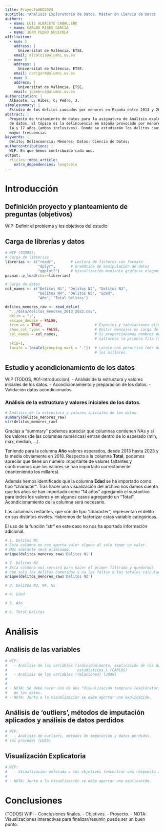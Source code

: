 ```yaml
---
title: ProyectoAED2024
subtitle: "Análisis Exploratorio de Datos. Máster en Ciencia de Datos - UV"
authors:
  - name: LUIS ALBACETE CABALLERO
  - name: CARLOS RIBES GARCÍA
  - name: JOAN PEDRO BRUIXOLA
affiliation:
  - num: 1
    address: |
      Universitat de València. ETSE.
    email: alcaluis@alumni.uv.es
  - num: 2
    address: |
      Universitat de València. ETSE.
    email: carigar4@alumni.uv.es
  - num: 3
    address: |
      Universitat de València. ETSE.
    email: jopebrui@alumni.uv.es
authorcitation: |
  Albacete, L; Ribes, C; Pedro, J.
simplesummary: |
  Estudio de los delitos causados por menores en España entre 2013 y 2023.
abstract: |
  Proyecto de tratamiento de datos para la asignatura de Análisis exploratorio
  de datos. El tópico es la delincuencia en España provocado por menores de entre
  14 y 17 años (ambos inclusives). Donde se estudiarán los delitos causados con
  mayor frecuencia.
keywords: |
  Delito; Delincuencia; Menores; Datos; Ciencia de Datos;
authorcontributions: |
  WIP. En que hemos contribuido cada uno.
output: 
  rticles::mdpi_article:
    extra_dependencies: longtable
---
```


# Introducción

## Definición proyecto y planteamiento de preguntas (objetivos)
WIP: Definir el problema y los objetivos del estudio

## Carga de librerías y datos
```r
# WIP (TODOS):
# Carga de librerias
librerias <- c("readr",       # Lectura de ficheros con formato
               "dplyr",       # Gramática de manipulación de datos
               "ggplot2")     # Visualización mediante gráficas elegantes
pacman::p_load(char=librerias)

# Carga de datos
col_names <- c("Delitos N1", "Delitos N2", "Delitos N3",
               "Delitos N4", "Delitos N5", "Edad",
               "Año", "Total Delitos")

delitos_menores_raw <- read_delim(
  "../data/delitos_menores_2013_2023.csv", 
  delim = ";",
  escape_double = FALSE,
  trim_ws = TRUE,                        # Espacios y tabulaciones eliminados.
  show_col_types = FALSE,                # Omitir mensajes en carga de datos.
  col_names = col_names,                 # Si proporcionamos nombres de columnas hemos de
                                         # saltarnos la primera fila (skip=1).
  skip=1,
  locale = locale(grouping_mark = "."))  # Locale nos permitirá leer debidamente
                                         # los millares.
```

## Estudio y acondicionamiento de los datos
WIP (TODOS, #01-Introduccion):
   - Análisis de la estructura y valores iniciales de los datos.
   - Acondicionamiento y preparación de los datos.
   - Validación datos acondicionados

### Análisis de la estructura y valores iniciales de los datos.
```r
# Análisis de la estructura y valores iniciales de los datos.
summary(delitos_menores_raw)
str(delitos_menores_raw)
```
Gracias a "summary" podemos apreciar qué columnas contienen NAs y si
los valores (de las columnas numéricas) entran dentro de lo esperado
(min, max, median, ...).

Teniendo para la columna **Año** valores esperados, desde 2013 hasta 2023 y la media
obviamente en 2018. Respecto a la columna **Total**, podemos apreciar que tiene un número
importante de valores faltantes y confirmamos que los valores se han importado
correctamente (manteniendo los millares).

Además hemos identificado que la columna **Edad** se ha importado como tipo "character".
Tras hacer una visualización del archivo nos damos cuenta que los años se han importado
como "14 años" agregando el sustantivo para todos los valores y en algunos casos agregando
un "Total". Acondicionamiento de la columna será necesario.

Las columnas restantes, que son de tipo "character", representan el delito en sus
distintos niveles. Habremos de factorizar estas variable categóricas.

El uso de la función "str" en este caso no nos ha aportado información adicional.


```r
# 1. Delitos N1
# Esta columna no nos aporta valor alguno al solo tener un valor.
# Más adelante será eliminada.
unique(delitos_menores_raw$'Delitos N1')

# 2. Delitos N2
# Esta columna nos servirá para hacer el primer filtrado y quedarnos
# con solo los delitos cometidos y no las faltas o los totales calculados.
unique(delitos_menores_raw$'Delitos N2')

# 3. Delitos N3, N4, N5

# 4. Edad

# 5. Año

# 6. Total Delitos

```

# Análisis

## Análisis de las variables
```r
# WIP:
#   - Análisis de las variables (individualmente, explicación de los datos,
#                                estadísticos.) (CARLOS)
#   - Análisis de las variables (relaciones) (JOAN)
# 
#
# - NOTA: Se debe hacer uso de una "Visualización temprana (exploratoria)"
#   de los datos. 
# - NOTA: Junto a la visualización se debe aportar una explicación.
```

## Análisis de 'outliers', métodos de imputación aplicados y análisis de datos perdidos
```r
# WIP:
#   - Análisis de outliers, métodos de imputación y datos perdidos.
# (si procede) (LUIS)
```

## Visualización Explicatoria
```r
# WIP:
#   - Visualización enfocada a los objetivos (encontrar una respuesta al problema). (TODOS)
#
# - NOTA: Junto a la visualización se debe aportar una explicación.
```

# Conclusiones
(TODOS)
WIP:
 - Conclusiones finales.
   - Objetivos.
   - Proyecto.
 - NOTA: Visualizaciones interactivas para finalizar/resumir, puede ser un buen punto.
